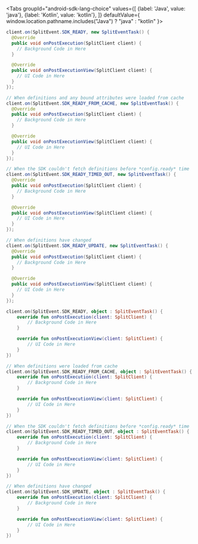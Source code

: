 
<Tabs
  groupId="android-sdk-lang-choice"
  values={[
    {label: 'Java', value: 'java'},
    {label: 'Kotlin', value: 'kotlin'},
  ]} defaultValue={ window.location.pathname.includes("Java") ? "java" : "kotlin" }>
  <TabItem value="java">

```java
client.on(SplitEvent.SDK_READY, new SplitEventTask() {
  @Override
  public void onPostExecution(SplitClient client) {
    // Background Code in Here
  }

  @Override
  public void onPostExecutionView(SplitClient client) {
    // UI Code in Here
  }
});

// When definitions and any bound attributes were loaded from cache
client.on(SplitEvent.SDK_READY_FROM_CACHE, new SplitEventTask() {
  @Override
  public void onPostExecution(SplitClient client) {
    // Background Code in Here
  }

  @Override
  public void onPostExecutionView(SplitClient client) {
    // UI Code in Here
  }
});

// When the SDK couldn't fetch definitions before *config.ready* time
client.on(SplitEvent.SDK_READY_TIMED_OUT, new SplitEventTask() {
  @Override
  public void onPostExecution(SplitClient client) {
    // Background Code in Here
  }

  @Override
  public void onPostExecutionView(SplitClient client) {
    // UI Code in Here
  }
});

// When definitions have changed
client.on(SplitEvent.SDK_READY_UPDATE, new SplitEventTask() {
  @Override
  public void onPostExecution(SplitClient client) {
    // Background Code in Here
  }

  @Override
  public void onPostExecutionView(SplitClient client) {
    // UI Code in Here
  }
});
```

  </TabItem>
  <TabItem value="kotlin">

```kotlin
client.on(SplitEvent.SDK_READY, object : SplitEventTask() {
    override fun onPostExecution(client: SplitClient) {
        // Background Code in Here
    }

    override fun onPostExecutionView(client: SplitClient) {
        // UI Code in Here
    }
})

// When definitions were loaded from cache
client.on(SplitEvent.SDK_READY_FROM_CACHE, object : SplitEventTask() {
    override fun onPostExecution(client: SplitClient) {
        // Background Code in Here
    }

    override fun onPostExecutionView(client: SplitClient) {
        // UI Code in Here
    }
})

// When the SDK couldn't fetch definitions before *config.ready* time
client.on(SplitEvent.SDK_READY_TIMED_OUT, object : SplitEventTask() {
    override fun onPostExecution(client: SplitClient) {
        // Background Code in Here
    }

    override fun onPostExecutionView(client: SplitClient) {
        // UI Code in Here
    }
})

// When definitions have changed
client.on(SplitEvent.SDK_UPDATE, object : SplitEventTask() {
    override fun onPostExecution(client: SplitClient) {
        // Background Code in Here
    }

    override fun onPostExecutionView(client: SplitClient) {
        // UI Code in Here
    }
})
```

  </TabItem>
</Tabs>
